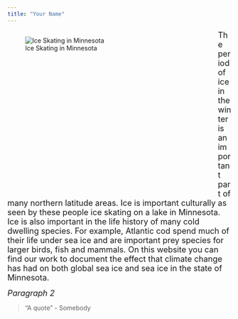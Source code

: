 ```yaml
---
title: "Your Name"
---
```


<div style= "float : left; position : relative; top: 0px; width : 450px; height : 360px; padding-right: 24px; margin-bottom : 0px">
![Ice Skating in Minnesota](./photos/iceskating.jpg)

</div>

<font size = "4"> 
The period of ice in the winter is an important part of many northern latitude areas. Ice is important culturally as seen by these people ice skating on a lake in Minnesota. Ice is also important in the life history of many cold dwelling species.  For example, Atlantic cod spend much of their life under sea ice and are important prey species for larger birds, fish and mammals. On this website you can find our work to document the effect that climate change has had on both global sea ice and sea ice in the state of Minnesota. 
</font>  
  
  
  
<font size = "4">
*Paragraph 2*  
</font>

>"A quote" - Somebody

